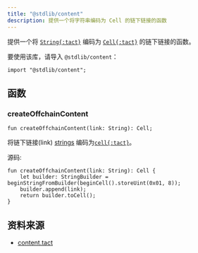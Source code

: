 ```yaml
---
title: "@stdlib/content"
description: 提供一个将字符串编码为 Cell 的链下链接的函数
---
```


提供一个将 [`String{:tact}`][p] 编码为 [`Cell{:tact}`][cell] 的链下链接的函数。

要使用该库，请导入 `@stdlib/content`：

```tact
import "@stdlib/content";
```

## 函数

### createOffchainContent

```tact
fun createOffchainContent(link: String): Cell;
```

将链下链接(link) [strings][p] 编码为[`cell{:tact}`][cell]。

源码:

```tact
fun createOffchainContent(link: String): Cell {
    let builder: StringBuilder = beginStringFromBuilder(beginCell().storeUint(0x01, 8));
    builder.append(link);
    return builder.toCell();
}
```

## 资料来源

- [content.tact](https://github.com/tact-lang/tact/blob/61541b7783098e1af669faccd7d2334c10981c72/stdlib/libs/content.tact)

[p]: /book/types#primitive-types
[cell]: /book/cells#cells
